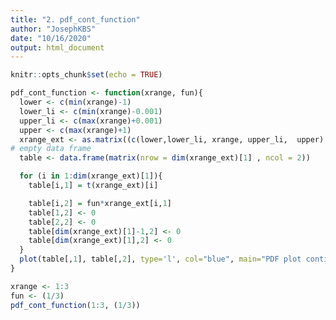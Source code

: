 ```yaml
---
title: "2. pdf_cont_function"
author: "JosephKBS"
date: "10/16/2020"
output: html_document
---
```


```r
knitr::opts_chunk$set(echo = TRUE)
```


```r
pdf_cont_function <- function(xrange, fun){
  lower <- c(min(xrange)-1)
  lower_li <- c(min(xrange)-0.001)
  upper_li <- c(max(xrange)+0.001)
  upper <- c(max(xrange)+1)
  xrange_ext <- as.matrix((c(lower,lower_li, xrange, upper_li,  upper) ))
# empty data frame
  table <- data.frame(matrix(nrow = dim(xrange_ext)[1] , ncol = 2))

  for (i in 1:dim(xrange_ext)[1]){
    table[i,1] = t(xrange_ext)[i]

    table[i,2] = fun*xrange_ext[i,1]
    table[1,2] <- 0
    table[2,2] <- 0 
    table[dim(xrange_ext)[1]-1,2] <- 0
    table[dim(xrange_ext)[1],2] <- 0
  }
  plot(table[,1], table[,2], type='l', col="blue", main="PDF plot continuous", xlab="X variables", ylab="probabilities of each x") 
} 
```

```r
xrange <- 1:3
fun <- (1/3)
pdf_cont_function(1:3, (1/3))
```


